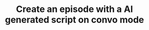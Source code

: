 ---
title: "Create an episode with a AI generated script on convo mode"
openapi: "POST /podcast/convo-mode/ai-scripted"
---